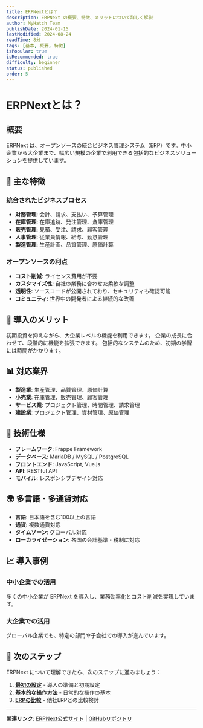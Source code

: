 ```yaml
---
title: ERPNextとは？
description: ERPNext の概要、特徴、メリットについて詳しく解説
author: MyHatch Team
publishDate: 2024-01-15
lastModified: 2024-08-24
readTime: 8分
tags: [基本, 概要, 特徴]
isPopular: true
isRecommended: true
difficulty: beginner
status: published
order: 5
---
```


# ERPNextとは？

## 概要

ERPNext は、オープンソースの統合ビジネス管理システム（ERP）です。中小企業から大企業まで、幅広い規模の企業で利用できる包括的なビジネスソリューションを提供しています。

## 🎯 主な特徴

### 統合されたビジネスプロセス
- **財務管理**: 会計、請求、支払い、予算管理
- **在庫管理**: 在庫追跡、発注管理、倉庫管理
- **販売管理**: 見積、受注、請求、顧客管理
- **人事管理**: 従業員情報、給与、勤怠管理
- **製造管理**: 生産計画、品質管理、原価計算

### オープンソースの利点
- **コスト削減**: ライセンス費用が不要
- **カスタマイズ性**: 自社の業務に合わせた柔軟な調整
- **透明性**: ソースコードが公開されており、セキュリティも確認可能
- **コミュニティ**: 世界中の開発者による継続的な改善

## 🚀 導入のメリット

<Callout type="success" title="コスト効率">
初期投資を抑えながら、大企業レベルの機能を利用できます。
</Callout>

<Callout type="info" title="スケーラビリティ">
企業の成長に合わせて、段階的に機能を拡張できます。
</Callout>

<Callout type="warning" title="学習コスト">
包括的なシステムのため、初期の学習には時間がかかります。
</Callout>

## 📊 対応業界

- **製造業**: 生産管理、品質管理、原価計算
- **小売業**: 在庫管理、販売管理、顧客管理
- **サービス業**: プロジェクト管理、時間管理、請求管理
- **建設業**: プロジェクト管理、資材管理、原価管理

## 🔧 技術仕様

- **フレームワーク**: Frappe Framework
- **データベース**: MariaDB / MySQL / PostgreSQL
- **フロントエンド**: JavaScript, Vue.js
- **API**: RESTful API
- **モバイル**: レスポンシブデザイン対応

## 🌍 多言語・多通貨対応

- **言語**: 日本語を含む100以上の言語
- **通貨**: 複数通貨対応
- **タイムゾーン**: グローバル対応
- **ローカライゼーション**: 各国の会計基準・税制に対応

## 📈 導入事例

### 中小企業での活用
多くの中小企業が ERPNext を導入し、業務効率化とコスト削減を実現しています。

### 大企業での活用
グローバル企業でも、特定の部門や子会社での導入が進んでいます。

## 🎯 次のステップ

ERPNext について理解できたら、次のステップに進みましょう：

1. **[最初の設定](/knowledge/getting-started)** - 導入の準備と初期設定
2. **[基本的な操作方法](/knowledge/basic-operations)** - 日常的な操作の基本
3. **[ERPの比較](/knowledge/erp-comparison)** - 他社ERPとの比較検討

---

**関連リンク**: [ERPNext公式サイト](https://erpnext.com) | [GitHubリポジトリ](https://github.com/frappe/erpnext)
